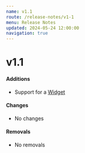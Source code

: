 ```yaml
---
name: v1.1
route: /release-notes/v1-1
menu: Release Notes
updated: 2024-05-24 12:00:00
navigation: true
---
```


# v1.1

#### Additions

- Support for a [Widget](/activators/widget)

#### Changes

- No changes

#### Removals

- No removals
